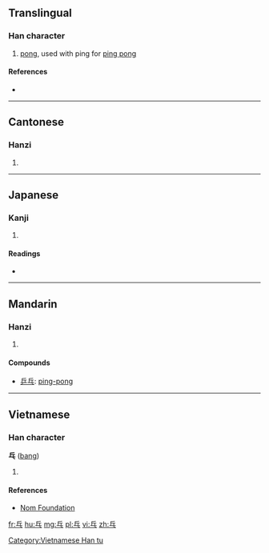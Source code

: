 ==Translingual==

===Han character===
{{Han char|rn=4|rad=丿|as=05|sn=6|four=72031|canj=OMI|ids=⿱丘丶}}

# [[pong]], used with ping for [[ping pong]]

====References====
* {{Han ref|kx=0083.011|dkj=00146|hdz=10038.040|uh=4E53|ud=20051|bh=A5E3|bd=42467}}

----

==Cantonese==

===Hanzi===
{{yue-hanzi|jyut=[[bam1]], [[pong1]]|y=bam1, pong1}}

# {{defn|lang=yue|sort=丿05}}

----

==Japanese==

===Kanji===
{{ja-kanji|grade=uc|rs=丿05}}

# {{defn|lang=ja|sort=丿05}}

====Readings====
* {{ja-readings|on=[[はう]] (hau)|kun=}}

----

==Mandarin==

===Hanzi===
{{cmn-hanzi|pin=[[pāng]] ([[pang1]])|wg=p'ang<sup>1</sup>}}

# {{defn|lang=cmn|sort=丿05}}

====Compounds====
* [[乒乓]]: [[ping-pong]]

----

==Vietnamese==

===Han character===
'''乓''' ([[bang]])

# {{defn|lang=vi}}

====References====
*[http://nomfoundation.org/common/nom_details.php?codepoint=4e53 Nom Foundation]

[[Category:Vietnamese Han tu]]

[[fr:乓]]
[[hu:乓]]
[[mg:乓]]
[[pl:乓]]
[[vi:乓]]
[[zh:乓]]